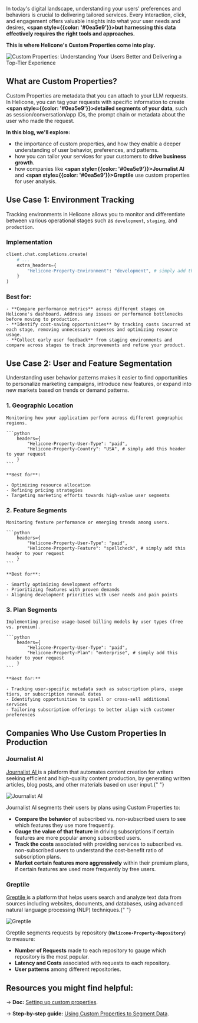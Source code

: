 
In today's digital landscape, understanding your users' preferences and behaviors is crucial to delivering tailored services. Every interaction, click, and engagement offers valuable insights into what your user needs and desires, **<span style={{color: '#0ea5e9'}}>but harnessing this data effectively requires the right tools and approaches.</span>**

**This is where Helicone's Custom Properties come into play.**

![Custom Properties: Understanding Your Users Better and Delivering a Top-Tier Experience](/static/blog/custom-properties/cover.webp)

## What are Custom Properties?

Custom Properties are metadata that you can attach to your LLM requests. In Helicone, you can tag your requests with specific information to create **<span style={{color: '#0ea5e9'}}>detailed segments of your data</span>**, such as session/conversation/app IDs, the prompt chain or metadata about the user who made the request.

**In this blog, we'll explore:**

- the importance of custom properties, and how they enable a deeper understanding of user behavior, preferences, and patterns.
- how you can tailor your services for your customers to **drive business growth**.
- how companies like **<span style={{color: '#0ea5e9'}}>Journalist AI</span>** and **<span style={{color: '#0ea5e9'}}>Greptile</span>** use custom properties for user analysis.

## Use Case 1: Environment Tracking

Tracking environments in Helicone allows you to monitor and differentiate between various operational stages such as `development`, `staging`, and `production`.

### Implementation

```python
client.chat.completions.create(
    # ...
    extra_headers={
        "Helicone-Property-Environment": "development", # simply add this header to your request
    }
)
```

### Best for:

    - **Compare performance metrics** across different stages on Helicone's dashboard. Address any issues or performance bottlenecks before moving to production.
    - **Identify cost-saving opportunities** by tracking costs incurred at each stage, removing unnecessary expenses and optimizing resource usage.
    - **Collect early user feedback** from staging environments and compare across stages to track improvements and refine your product.

## Use Case 2: User and Feature Segmentation

Understanding user behavior patterns makes it easier to find opportunities to personalize marketing campaigns, introduce new features, or expand into new markets based on trends or demand patterns.

### 1. Geographic Location

    Monitoring how your application perform across different geographic regions.

    ```python
        headers={
            "Helicone-Property-User-Type": "paid",
            "Helicone-Property-Country": "USA", # simply add this header to your request
        }
    ```

    **Best for**:

    - Optimizing resource allocation
    - Refining pricing strategies
    - Targeting marketing efforts towards high-value user segments

### 2. Feature Segments

    Monitoring feature performance or emerging trends among users.

    ```python
        headers={
            "Helicone-Property-User-Type": "paid",
            "Helicone-Property-Feature": "spellcheck", # simply add this header to your request
        }
    ```

    **Best for**:

    - Smartly optimizing development efforts
    - Prioritizing features with proven demands
    - Aligning development priorities with user needs and pain points

### 3. Plan Segments

    Implementing precise usage-based billing models by user types (free vs. premium).

    ```python
        headers={
            "Helicone-Property-User-Type": "paid",
            "Helicone-Property-Plan": "enterprise", # simply add this header to your request
        }
    ```

    **Best for:**

    - Tracking user-specific metadata such as subscription plans, usage tiers, or subscription renewal dates
    - Identifying opportunities to upsell or cross-sell additional services
    - Tailoring subscription offerings to better align with customer preferences

## Companies Who Use Custom Properties In Production

### Journalist AI

<a href="https://tryjournalist.com/" target="_blank" rel="noopener noreferrer">
  Journalist AI
</a>
is a platform that automates content creation for writers seeking efficient and high-quality
content production, by generating written articles, blog posts, and other materials
based on user input.{" "}

![Journalist AI](/static/blog/custom-properties/journalist-ai-banner.webp)

Journalist AI segments their users by plans using Custom Properties to:

- **Compare the behavior** of subscribed vs. non-subscribed users to see which features they use more frequently.
- **Gauge the value of that feature** in driving subscriptions if certain features are more popular among subscribed users.
- **Track the costs** associated with providing services to subscribed vs. non-subscribed users to understand the cost-benefit ratio of subscription plans.
- **Market certain features more aggressively** within their premium plans, if certain features are used more frequently by free users.

### Greptile

<a href="https://www.greptile.com/" target="_blank" rel="noopener noreferrer">
  Greptile
</a>
is a platform that helps users search and analyze text data from sources including
websites, documents, and databases, using advanced natural language processing (NLP)
techniques.{" "}

![Greptile](/static/blog/custom-properties/greptile-banner.webp)

Greptile segments requests by repository (**`Helicone-Property-Repository`**) to measure:

- **Number of Requests** made to each repository to gauge which repository is the most popular.
- **Latency and Costs** associated with requests to each repository.
- **User patterns** among different repositories.

## Resources you might find helpful:

→ **Doc:** [Setting up custom properties](https://docs.helicone.ai/features/advanced-usage/custom-properties).

→ **Step-by-step guide:** [Using Custom Properties to Segment Data](https://docs.helicone.ai/use-cases/segmentation).
